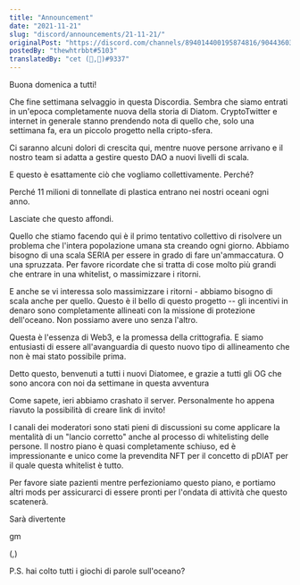 ```yaml
---
title: "Announcement"
date: "2021-11-21"
slug: "discord/announcements/21-11-21/"
originalPost: "https://discord.com/channels/894014400195874816/904436030453727262/912103610870038578"
postedBy: "thewhtrbbt#5103"
translatedBy: "cet (🌊,🌊)#9337"
---
```


Buona domenica a tutti!

Che fine settimana selvaggio in questa Discordia. Sembra che siamo entrati in un'epoca completamente nuova della storia di Diatom. CryptoTwitter e internet in generale stanno prendendo nota di quello che, solo una settimana fa, era un piccolo progetto nella cripto-sfera.

Ci saranno alcuni dolori di crescita qui, mentre nuove persone arrivano e il nostro team si adatta a gestire questo DAO a nuovi livelli di scala. 

E questo è esattamente ciò che vogliamo collettivamente. Perché? 

Perché 11 milioni di tonnellate di plastica entrano nei nostri oceani ogni anno.

Lasciate che questo affondi. 

Quello che stiamo facendo qui è il primo tentativo collettivo di risolvere un problema che l'intera popolazione umana sta creando ogni giorno. Abbiamo bisogno di una scala SERIA per essere in grado di fare un'ammaccatura. O una spruzzata. Per favore ricordate che si tratta di cose molto più grandi che entrare in una whitelist, o massimizzare i ritorni.

E anche se vi interessa solo massimizzare i ritorni - abbiamo bisogno di scala anche per quello. Questo è il bello di questo progetto -- gli incentivi in denaro sono completamente allineati con la missione di protezione dell'oceano. Non possiamo avere uno senza l'altro. 

Questa è l'essenza di Web3, e la promessa della crittografia. E siamo entusiasti di essere all'avanguardia di questo nuovo tipo di allineamento che non è mai stato possibile prima.

Detto questo, benvenuti a tutti i nuovi Diatomee, e grazie a tutti gli OG che sono ancora con noi da settimane in questa avventura 

Come sapete, ieri abbiamo crashato il server. Personalmente ho appena riavuto la possibilità di creare link di invito! 

I canali dei moderatori sono stati pieni di discussioni su come applicare la mentalità di un "lancio corretto" anche al processo di whitelisting delle persone. Il nostro piano è quasi completamente schiuso, ed è impressionante e unico come la prevendita NFT per il concetto di pDIAT per il quale questa whitelist è tutto. 

Per favore siate pazienti mentre perfezioniamo questo piano, e portiamo altri mods per assicurarci di essere pronti per l'ondata di attività che questo scatenerà. 

Sarà divertente  

gm 

(,)

P.S. hai colto tutti i giochi di parole sull'oceano?